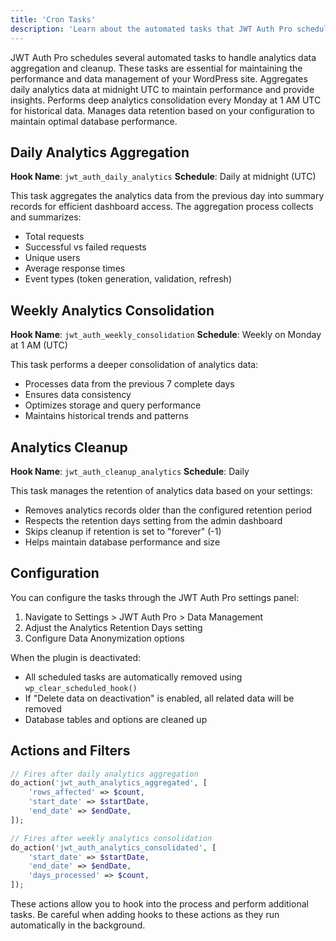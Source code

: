 ```yaml
---
title: 'Cron Tasks'
description: 'Learn about the automated tasks that JWT Auth Pro schedules in WordPress'
---
```


<Note>
  JWT Auth Pro schedules several automated tasks to handle analytics data aggregation and cleanup. These tasks are essential for maintaining the performance and data management of your WordPress site.
</Note>

<CardGroup cols={1}>
  <Card title="Daily Analytics" icon="chart-line">
    Aggregates daily analytics data at midnight UTC to maintain performance and provide insights.
  </Card>
  <Card title="Weekly Consolidation" icon="calendar-week">
    Performs deep analytics consolidation every Monday at 1 AM UTC for historical data.
  </Card>
  <Card title="Data Cleanup" icon="broom">
    Manages data retention based on your configuration to maintain optimal database performance.
  </Card>
</CardGroup>

## Daily Analytics Aggregation

**Hook Name**: `jwt_auth_daily_analytics`
**Schedule**: Daily at midnight (UTC)

This task aggregates the analytics data from the previous day into summary records for efficient dashboard access. The aggregation process collects and summarizes:
- Total requests
- Successful vs failed requests
- Unique users
- Average response times
- Event types (token generation, validation, refresh)

## Weekly Analytics Consolidation

**Hook Name**: `jwt_auth_weekly_consolidation`
**Schedule**: Weekly on Monday at 1 AM (UTC)

This task performs a deeper consolidation of analytics data:
- Processes data from the previous 7 complete days
- Ensures data consistency
- Optimizes storage and query performance
- Maintains historical trends and patterns

## Analytics Cleanup

**Hook Name**: `jwt_auth_cleanup_analytics`
**Schedule**: Daily

This task manages the retention of analytics data based on your settings:
- Removes analytics records older than the configured retention period
- Respects the retention days setting from the admin dashboard
- Skips cleanup if retention is set to "forever" (-1)
- Helps maintain database performance and size

## Configuration

You can configure the tasks through the JWT Auth Pro settings panel:

1. Navigate to Settings > JWT Auth Pro > Data Management
2. Adjust the Analytics Retention Days setting
3. Configure Data Anonymization options

When the plugin is deactivated:
- All scheduled tasks are automatically removed using `wp_clear_scheduled_hook()`
- If "Delete data on deactivation" is enabled, all related data will be removed
- Database tables and options are cleaned up

## Actions and Filters

```php
// Fires after daily analytics aggregation
do_action('jwt_auth_analytics_aggregated', [
    'rows_affected' => $count,
    'start_date' => $startDate,
    'end_date' => $endDate,
]);

// Fires after weekly analytics consolidation
do_action('jwt_auth_analytics_consolidated', [
    'start_date' => $startDate,
    'end_date' => $endDate,
    'days_processed' => $count,
]);
```

<Warning>
  These actions allow you to hook into the process and perform additional tasks. Be careful when adding hooks to these actions as they run automatically in the background.
</Warning>
